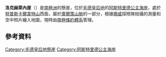 '''洛克赫萊內崖'''（{{lang-en|Lokehellene Cliffs}}）是[[南極洲|南極洲]]的懸崖，位於[[毛德皇后地|毛德皇后地]]的[[阿斯特里德公主海岸|阿斯特里德公主海岸]]，處於[[努普斯卡爾韋特山|努普斯卡爾韋特山]]西面，屬於[[庫爾策山脈|庫爾策山脈]]的一部分，根據[[挪威|挪威]]探險隊拍攝的測量和空中照片繪入地圖，現時由[[南極條約體系|南極條約體系]]管理。

==參考資料==
{{cite gnis | type = antarid | id = 8969| name = Lokehellene Cliffs | accessdate = 2013-06-28}}

{{coord|71|56|S|8|47|E|source:GNIS|display=title}}

{{DEFAULTSORT:Lokehellene Cliffs}}
[[Category:毛德皇后地懸崖|Category:毛德皇后地懸崖]]
[[Category:阿斯特里德公主海岸|Category:阿斯特里德公主海岸]]


{{PrincessAstridCoast-geo-stub}}